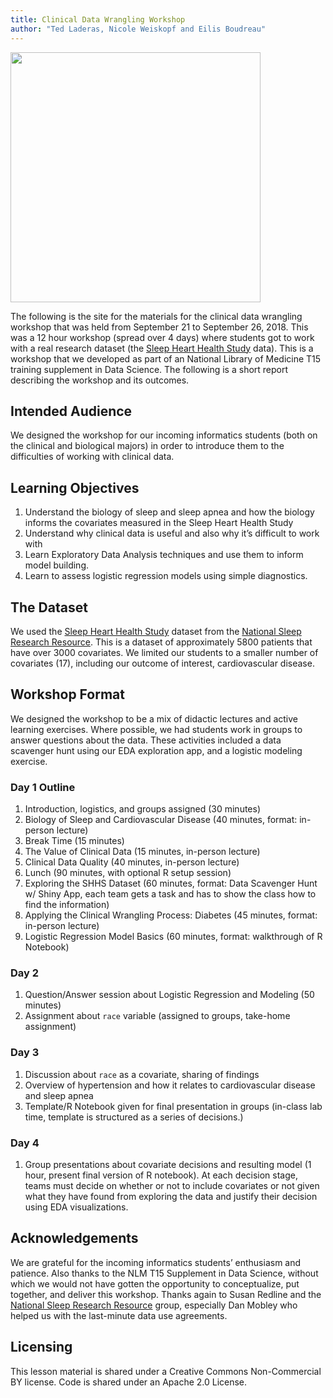 ```yaml
---
title: Clinical Data Wrangling Workshop
author: "Ted Laderas, Nicole Weiskopf and Eilis Boudreau"
---
```


<img src="img/1.png" height="400px">

The following is the site for the materials for the clinical data wrangling workshop that was held from September 21 to September 26, 2018. This was a 12 hour workshop (spread over 4 days) where students got to work with a real research dataset (the [Sleep Heart Health Study](http://sleepdata.org) data). This is a workshop that we developed as part of an National Library of Medicine T15 training supplement in Data Science. The following is a short report describing the workshop and its outcomes.

## Intended Audience

We designed the workshop for our incoming informatics students (both on the clinical and biological majors) in order to introduce them to the difficulties of working with clinical data.

## Learning Objectives

1. Understand the biology of sleep and sleep apnea and how the biology informs the covariates measured in the Sleep Heart Health Study
2. Understand why clinical data is useful and also why it's difficult to work with
3. Learn Exploratory Data Analysis techniques and use them to inform model building.
4. Learn to assess logistic regression models using simple diagnostics.

## The Dataset

We used the [Sleep Heart Health Study](https://sleepdata.org/datasets/shhs) dataset from the [National Sleep Research Resource](https://sleepdata.org). This is a dataset of approximately 5800 patients that have over 3000 covariates. We limited our students to a smaller number of covariates (17), including our outcome of interest, cardiovascular disease.

## Workshop Format

We designed the workshop to be a mix of didactic lectures and active learning exercises. Where possible, we had students work in groups to answer questions about the data. These activities included a data scavenger hunt using our EDA exploration app, and a logistic modeling exercise.

### Day 1 Outline

1. Introduction, logistics, and groups assigned (30 minutes)
1. Biology of Sleep and Cardiovascular Disease (40 minutes, format: in-person lecture)
1. Break Time (15 minutes)
1. The Value of Clinical Data (15 minutes, in-person lecture)
1. Clinical Data Quality (40 minutes, in-person lecture)
1. Lunch (90 minutes, with optional R setup session)
1. Exploring the SHHS Dataset (60 minutes, format: Data Scavenger Hunt w/ Shiny App, each team gets a task and has to show the class how to find the information)
1. Applying the Clinical Wrangling Process: Diabetes (45 minutes, format: in-person lecture)
1. Logistic Regression Model Basics (60 minutes, format: walkthrough of R Notebook)

### Day 2

1. Question/Answer session about Logistic Regression and Modeling (50 minutes)
1. Assignment about `race` variable (assigned to groups, take-home assignment)

### Day 3

1. Discussion about `race` as a covariate, sharing of findings
1. Overview of hypertension and how it relates to cardiovascular disease and sleep apnea
1. Template/R Notebook given for final presentation in groups (in-class lab time, template is structured as a series of decisions.)

### Day 4

1. Group presentations about covariate decisions and resulting model (1 hour, present final version of R notebook). At each decision stage, teams must decide on whether or not to include covariates or not given what they have found from exploring the data and justify their decision using EDA visualizations.

## Acknowledgements

We are grateful for the incoming informatics students’ enthusiasm and patience. Also thanks to the NLM T15 Supplement in Data Science, without which we would not have gotten the opportunity to conceptualize, put together, and deliver this workshop. Thanks again to Susan Redline and the [National Sleep Research Resource](http://sleepdata.org) group, especially Dan Mobley who helped us with the last-minute data use agreements.

## Licensing

This lesson material is shared under a Creative Commons Non-Commercial BY license. Code is shared under an Apache 2.0 License.